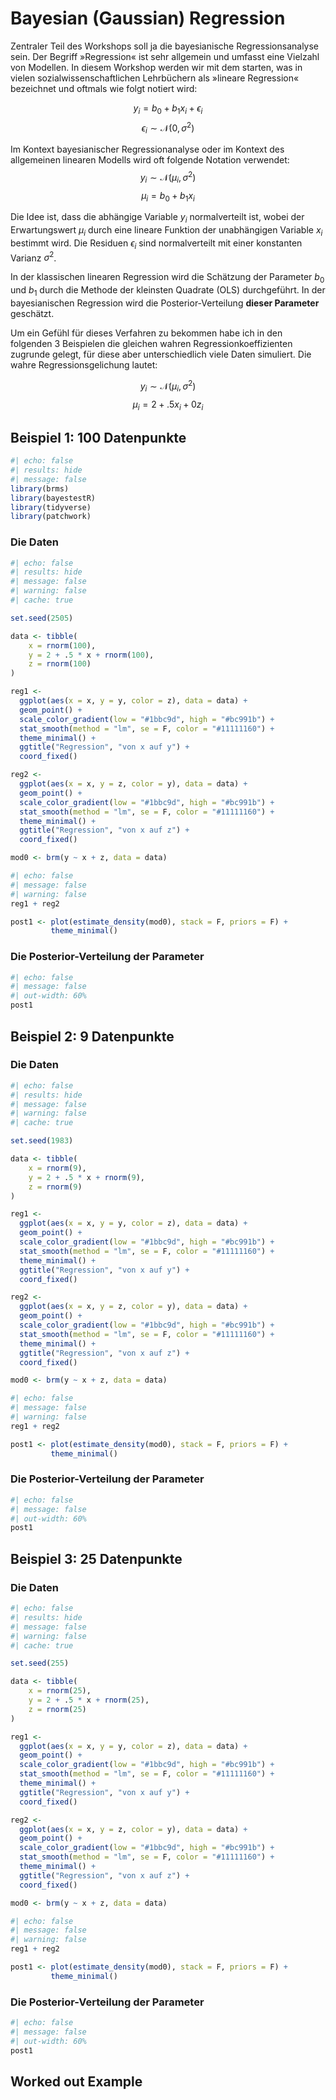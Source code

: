 # Bayesian (Gaussian) Regression
Zentraler Teil des Workshops soll ja die bayesianische Regressionsanalyse sein. Der Begriff »Regression« ist sehr allgemein und umfasst eine Vielzahl von Modellen. In diesem Workshop werden wir mit dem starten, was in vielen sozialwissenschaftlichen Lehrbüchern als »lineare Regression« bezeichnet und oftmals wie folgt notiert wird:

$$y_i = b_0 + b_1 x_i + \epsilon_i$$
$$\epsilon_i \sim \mathcal{N}(0, \sigma^2)$$

Im Kontext bayesianischer Regressionanalyse oder im Kontext des allgemeinen linearen Modells wird oft folgende Notation verwendet:
$$y_i \sim \mathcal{N}(\mu_i, \sigma^2) $$
$$\mu_i = b_0 + b_1 x_i$$

Die Idee ist, dass die abhängige Variable $y_i$ normalverteilt ist, wobei der Erwartungswert $\mu_i$ durch eine lineare Funktion der unabhängigen Variable $x_i$ bestimmt wird. Die Residuen $\epsilon_i$ sind normalverteilt mit einer konstanten Varianz $\sigma^2$.

In der klassischen linearen Regression wird die Schätzung der Parameter $b_0$ und $b_1$ durch die Methode der kleinsten Quadrate (OLS) durchgeführt. In der bayesianischen Regression wird die Posterior-Verteilung **dieser Parameter** geschätzt. 

Um ein Gefühl für dieses Verfahren zu bekommen habe ich in den folgenden 3 Beispielen die gleichen wahren Regressionkoeffizienten zugrunde gelegt, für diese aber unterschiedlich viele Daten simuliert. Die wahre Regressionsgelichung lautet:

$$y_i \sim \mathcal{N}(\mu_i, \sigma^2) $$
$$\mu_i = 2 + .5 x_i + 0z_i$$

::: {.panel-tabset}

## Beispiel 1: 100 Datenpunkte
```r
#| echo: false
#| results: hide
#| message: false
library(brms)
library(bayestestR)
library(tidyverse)
library(patchwork)
```

### Die Daten
```r
#| echo: false
#| results: hide
#| message: false
#| warning: false
#| cache: true

set.seed(2505)

data <- tibble(
    x = rnorm(100),
    y = 2 + .5 * x + rnorm(100),
    z = rnorm(100)
)

reg1 <- 
  ggplot(aes(x = x, y = y, color = z), data = data) +
  geom_point() +
  scale_color_gradient(low = "#1bbc9d", high = "#bc991b") +
  stat_smooth(method = "lm", se = F, color = "#11111160") +
  theme_minimal() +
  ggtitle("Regression", "von x auf y") +
  coord_fixed()

reg2 <- 
  ggplot(aes(x = x, y = z, color = y), data = data) +
  geom_point() +
  scale_color_gradient(low = "#1bbc9d", high = "#bc991b") +
  stat_smooth(method = "lm", se = F, color = "#11111160") +
  theme_minimal() +
  ggtitle("Regression", "von x auf z") +
  coord_fixed()

mod0 <- brm(y ~ x + z, data = data)
```


```r
#| echo: false
#| message: false
#| warning: false
reg1 + reg2

post1 <- plot(estimate_density(mod0), stack = F, priors = F) +
         theme_minimal()
```

### Die Posterior-Verteilung der Parameter
```r
#| echo: false
#| message: false
#| out-width: 60%
post1
```



## Beispiel 2: 9 Datenpunkte
### Die Daten
```r
#| echo: false
#| results: hide
#| message: false
#| warning: false
#| cache: true

set.seed(1983)

data <- tibble(
    x = rnorm(9),
    y = 2 + .5 * x + rnorm(9),
    z = rnorm(9)
)

reg1 <- 
  ggplot(aes(x = x, y = y, color = z), data = data) +
  geom_point() +
  scale_color_gradient(low = "#1bbc9d", high = "#bc991b") +
  stat_smooth(method = "lm", se = F, color = "#11111160") +
  theme_minimal() +
  ggtitle("Regression", "von x auf y") +
  coord_fixed()

reg2 <- 
  ggplot(aes(x = x, y = z, color = y), data = data) +
  geom_point() +
  scale_color_gradient(low = "#1bbc9d", high = "#bc991b") +
  stat_smooth(method = "lm", se = F, color = "#11111160") +
  theme_minimal() +
  ggtitle("Regression", "von x auf z") +
  coord_fixed()

mod0 <- brm(y ~ x + z, data = data)
```


```r
#| echo: false
#| message: false
#| warning: false
reg1 + reg2

post1 <- plot(estimate_density(mod0), stack = F, priors = F) +
         theme_minimal()
```

### Die Posterior-Verteilung der Parameter
```r
#| echo: false
#| message: false
#| out-width: 60%
post1
```



## Beispiel 3: 25 Datenpunkte
### Die Daten
```r
#| echo: false
#| results: hide
#| message: false
#| warning: false
#| cache: true

set.seed(255)

data <- tibble(
    x = rnorm(25),
    y = 2 + .5 * x + rnorm(25),
    z = rnorm(25)
)

reg1 <- 
  ggplot(aes(x = x, y = y, color = z), data = data) +
  geom_point() +
  scale_color_gradient(low = "#1bbc9d", high = "#bc991b") +
  stat_smooth(method = "lm", se = F, color = "#11111160") +
  theme_minimal() +
  ggtitle("Regression", "von x auf y") +
  coord_fixed()

reg2 <- 
  ggplot(aes(x = x, y = z, color = y), data = data) +
  geom_point() +
  scale_color_gradient(low = "#1bbc9d", high = "#bc991b") +
  stat_smooth(method = "lm", se = F, color = "#11111160") +
  theme_minimal() +
  ggtitle("Regression", "von x auf z") +
  coord_fixed()

mod0 <- brm(y ~ x + z, data = data)
```


```r
#| echo: false
#| message: false
#| warning: false
reg1 + reg2

post1 <- plot(estimate_density(mod0), stack = F, priors = F) +
         theme_minimal()
```

### Die Posterior-Verteilung der Parameter
```r
#| echo: false
#| message: false
#| out-width: 60%
post1
```

:::


## Worked out Example